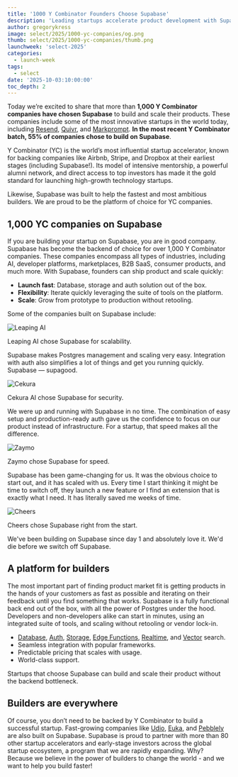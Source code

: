```yaml
---
title: '1000 Y Combinator Founders Choose Supabase'
description: 'Leading startups accelerate product development with Supabase backend platform.'
author: gregorykress
image: select/2025/1000-yc-companies/og.png
thumb: select/2025/1000-yc-companies/thumb.png
launchweek: 'select-2025'
categories:
  - launch-week
tags:
  - select
date: '2025-10-03:10:00:00'
toc_depth: 2
---
```


Today we’re excited to share that more than **1,000 Y Combinator companies have chosen Supabase** to build and scale their products. These companies include some of the most innovative startups in the world today, including [Resend](https://supabase.com/customers/resend), [Quivr](https://supabase.com/customers/quivr), and [Markprompt](https://supabase.com/customers/markprompt). **In the most recent Y Combinator batch, 55% of companies chose to build on Supabase**.

Y Combinator (YC) is the world’s most influential startup accelerator, known for backing companies like Airbnb, Stripe, and Dropbox at their earliest stages (including Supabase!). Its model of intensive mentorship, a powerful alumni network, and direct access to top investors has made it the gold standard for launching high-growth technology startups.

Likewise, Supabase was built to help the fastest and most ambitious builders. We are proud to be the platform of choice for YC companies.

## 1,000 YC companies on Supabase

If you are building your startup on Supabase, you are in good company. Supabase has become the backend of choice for over 1,000 Y Combinator companies. These companies encompass all types of industries, including AI, developer platforms, marketplaces, B2B SaaS, consumer products, and much more. With Supabase, founders can ship product and scale quickly:

- **Launch fast**: Database, storage and auth solution out of the box.
- **Flexibility**: Iterate quickly leveraging the suite of tools on the platform.
- **Scale**: Grow from prototype to production without retooling.

Some of the companies built on Supabase include:

<Img
  alt="Leaping AI"
  src="/images/blog/select/2025/1000-yc-companies/leaping-ai.png"
  className="border-none"
  wide
/>

Leaping AI chose Supabase for scalability.

<Quote img="arkadiy-telegin.jpg" caption="Arkadiy Telegin, Co-Founder Leaping AI">
  Supabase makes Postgres management and scaling very easy. Integration with auth also simplifies a
  lot of things and get you running quickly. Supabase — supagood.
</Quote>

<Img
  alt="Cekura"
  src="/images/blog/select/2025/1000-yc-companies/cekura.png"
  className="border-none"
  wide
/>

Cekura AI chose Supabase for security.

<Quote img="sidhant-kabra.jpg" caption="Sidhant Kabra, Co-Founder Cekura AI">
  We were up and running with Supabase in no time. The combination of easy setup and
  production-ready auth gave us the confidence to focus on our product instead of infrastructure.
  For a startup, that speed makes all the difference.
</Quote>

<Img
  alt="Zaymo"
  src="/images/blog/select/2025/1000-yc-companies/zaymo.png"
  className="border-none"
  wide
/>

Zaymo chose Supabase for speed.

<Quote img="danny-jones.jpg" caption="Danny Jones, Co-Founder Zaymo">
  Supabase has been game-changing for us. It was the obvious choice to start out, and it has scaled
  with us. Every time I start thinking it might be time to switch off, they launch a new feature or
  I find an extension that is exactly what I need. It has literally saved me weeks of time.
</Quote>

<Img
  alt="Cheers"
  src="/images/blog/select/2025/1000-yc-companies/cheers.png"
  className="border-none"
  wide
/>

Cheers chose Supabase right from the start.

<Quote img="dylan-allen.jpg" caption="Dylan Allen, Co-Founder Cheers">
  We've been building on Supabase since day 1 and absolutely love it. We'd die before we switch off
  Supabase.
</Quote>

## A platform for builders

The most important part of finding product market fit is getting products in the hands of your customers as fast as possible and iterating on their feedback until you find something that works. Supabase is a fully functional back end out of the box, with all the power of Postgres under the hood. Developers and non-developers alike can start in minutes, using an integrated suite of tools, and scaling without retooling or vendor lock-in.

- [Database](https://supabase.com/database), [Auth](https://supabase.com/auth), [Storage](https://supabase.com/storage), [Edge Functions](https://supabase.com/edge-functions), [Realtime](https://supabase.com/realtime), and [Vector](https://supabase.com/modules/vector) search.
- Seamless integration with popular frameworks.
- Predictable pricing that scales with usage.
- World-class support.

Startups that choose Supabase can build and scale their product without the backend bottleneck.

## Builders are everywhere

Of course, you don’t need to be backed by Y Combinator to build a successful startup. Fast-growing companies like [Udio](https://supabase.com/customers/udio), [Euka](https://supabase.com/customers/euka), and [Pebblely](https://supabase.com/customers/pebblely) are also built on Supabase. Supabase is proud to partner with more than 80 other startup accelerators and early-stage investors across the global startup ecosystem, a program that we are rapidly expanding. Why? Because we believe in the power of builders to change the world - and we want to help you build faster!
